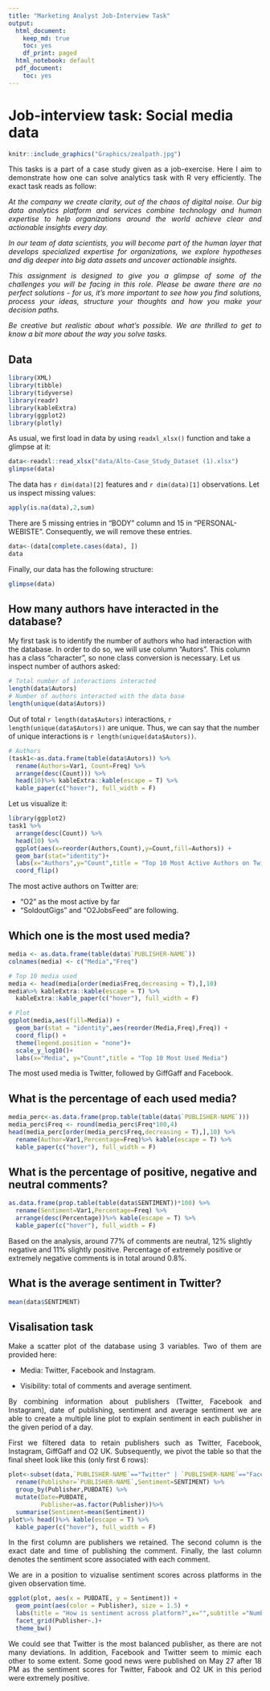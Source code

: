 ```yaml
---
title: "Marketing Analyst Job-Interview Task"
output:
  html_document:
    keep_md: true
    toc: yes
    df_print: paged
  html_notebook: default
  pdf_document:
    toc: yes
---
```


# Job-interview task: Social media data

```r
knitr::include_graphics("Graphics/zealpath.jpg")
```

<div style="text-align: justify"> 

This tasks is a part of a case study given as a job-exercise. Here I aim to demonstrate how one can solve analytics task with R very efficiently. The exact task reads as follow:

*At the company we create clarity, out of the chaos of digital noise. Our big data analytics platform and services combine technology and human expertise to help organizations around the world achieve clear and actionable insights every day.*

*In our team of data scientists, you will become part of the human layer that develops specialized expertise for organizations, we explore hypotheses and dig deeper into big data assets and uncover actionable insights.*


*This assignment is designed to give you a glimpse of some of the challenges you will be facing in this role. Please be aware there are no perfect solutions - for us, it's more important to see how you find solutions, process your ideas, structure your thoughts and how you make your decision paths.*

*Be creative but realistic about what's possible. We are thrilled to get to know a bit more about the way you solve tasks.*

</div> 

## Data

```r
library(XML)
library(tibble)
library(tidyverse)
library(readr)
library(kableExtra)
library(ggplot2)
library(plotly)
```

As usual, we first load in data by using `readxl_xlsx()` function and take a glimpse at it:

```r
data<-readxl::read_xlsx("data/Alto-Case_Study_Dataset (1).xlsx")
glimpse(data)
```

The data has `r dim(data)[2]` features and `r dim(data)[1]` observations. Let us inspect missing values:

```r
apply(is.na(data),2,sum)
```

There are 5 missing entries in "BODY" column and 15 in "PERSONAL-WEBISTE". Consequently, we will remove these entries.

```r
data<-(data[complete.cases(data), ])
data
```

Finally, our data has the following structure:

```r
glimpse(data)
```

## How many authors have interacted in the database? 

My first task is to identify the number of authors who had interaction with the database.
In order to do so, we will use column "Autors". This column has a class "character", so none class conversion is necessary. Let us inspect number of authors asked:

```r
# Total number of interactions interacted
length(data$Autors)
# Number of authors interacted with the data base
length(unique(data$Autors))
```

Out of total `r length(data$Autors)` interactions, `r length(unique(data$Autors))` are unique. Thus, we can say that the number of unique interactions is `r length(unique(data$Autors))`. 

```r
# Authors
(task1<-as.data.frame(table(data$Autors)) %>%
  rename(Authors=Var1, Count=Freq) %>%
  arrange(desc(Count))) %>% 
  head(10)%>% kableExtra::kable(escape = T) %>%
  kable_paper(c("hover"), full_width = F)
```

Let us visualize it:

```r
library(ggplot2)
task1 %>% 
  arrange(desc(Count)) %>%
  head(10) %>%
  ggplot(aes(x=reorder(Authors,Count),y=Count,fill=Authors)) +
  geom_bar(stat="identity")+
  labs(x="Authors",y="Count",title = "Top 10 Most Active Authors on Twitter")+
  coord_flip()
```


The most active authors on Twitter are:

* "O2" as the most active by far
* "SoldoutGigs" and "O2JobsFeed" are following.

## Which one is the most used media? 

```r
media <- as.data.frame(table(data$`PUBLISHER-NAME`))
colnames(media) <- c("Media","Freq")

# Top 10 media used
media <- head(media[order(media$Freq,decreasing = T),],10)
media%>% kableExtra::kable(escape = T) %>%
  kableExtra::kable_paper(c("hover"), full_width = F)

# Plot
ggplot(media,aes(fill=Media)) +
  geom_bar(stat = "identity",aes(reorder(Media,Freq),Freq)) +
  coord_flip() +
  theme(legend.position = "none")+
  scale_y_log10()+
  labs(x="Media", y="Count",title = "Top 10 Most Used Media")
```


The most used media is Twitter, followed by GiffGaff and Facebook.

## What is the percentage of each used media? 

```r
media_perc<-as.data.frame(prop.table(table(data$`PUBLISHER-NAME`)))
media_perc$Freq <- round(media_perc$Freq*100,4)
head(media_perc[order(media_perc$Freq,decreasing = T),],10) %>%
  rename(Author=Var1,Percentage=Freq)%>% kable(escape = T) %>%
  kable_paper(c("hover"), full_width = F)
```

## What is the percentage of positive, negative and neutral comments?

```r
as.data.frame(prop.table(table(data$SENTIMENT))*100) %>%
  rename(Sentiment=Var1,Percentage=Freq) %>%
  arrange(desc(Percentage))%>% kable(escape = T) %>%
  kable_paper(c("hover"), full_width = F)
```


Based on the analysis, around 77% of comments are neutral, 12% slightly negative and 11% slightly positive. Percentage of extremely positive or extremely negative comments is in total around 0.8%.

## What is the average sentiment in Twitter?

```r
mean(data$SENTIMENT)
```


## Visalisation task

<div style="text-align: justify"> 

Make a scatter plot of the database using 3 variables. Two of them are provided here:

* Media: Twitter, Facebook and Instagram.

* Visibility: total of comments and average sentiment.


By combining information about publishers (Twitter, Facebook and Instagram), date of publishing, sentiment and average sentiment we are able to create a multiple line plot to explain sentiment in each publisher in the given period of a day.

First we filtered data to retain publishers such as Twitter, Facebook, Instagram, GiffGaff and O2 UK.
Subsequently, we pivot the table so that the final sheet look like this (only first 6 rows):

</div> 

```r
plot<-subset(data,`PUBLISHER-NAME`=="Twitter" | `PUBLISHER-NAME`=="Facebook" | `PUBLISHER-NAME`=="Instagram" | `PUBLISHER-NAME`=="GiffGaff" | `PUBLISHER-NAME`=="O2 UK") %>%
  rename(Publisher=`PUBLISHER-NAME`,Sentiment=SENTIMENT) %>%
  group_by(Publisher,PUBDATE) %>%
  mutate(Date=PUBDATE,
         Publisher=as.factor(Publisher))%>% 
  summarise(Sentiment=mean(Sentiment))
plot%>% head()%>% kable(escape = T) %>%
  kable_paper(c("hover"), full_width = F)
```


<div style="text-align: justify"> 

In the first column are publishers we retained. The second column is the exact date and time of publishing the comment. Finally, the last column denotes the sentiment score associated with each comment.

We are in a position to vizualise sentiment scores across platforms in the given observation time.

```r
ggplot(plot, aes(x = PUBDATE, y = Sentiment)) + 
  geom_point(aes(color = Publisher), size = 1.5) +
  labs(title = "How is sentiment across platform?",x="",subtitle ="Number of comments: FB=177; GiffGaff=204; IG=4; O2 UK=59; TW=3798")+
  facet_grid(Publisher~.)+
  theme_bw()
```


We could see that Twitter is the most balanced publisher, as there are not many deviations. In addition, Facebook and Twitter seem to mimic each other to some extent. Some good news were published on May 27 after 18 PM as the sentiment scores for Twitter, Fabook and O2 UK in this period were extremely positive.

</div> 


